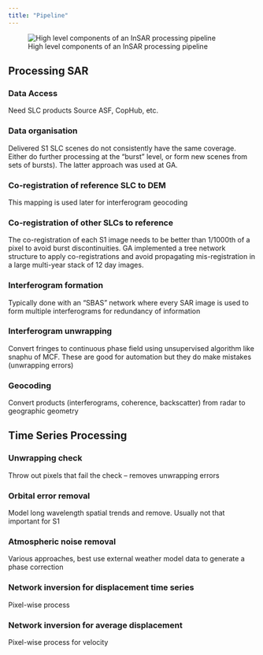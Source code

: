 ```yaml
---
title: "Pipeline"
---
```


![High level components of an InSAR processing pipeline](images/pipeline_raw.png)


## Processing SAR

### Data Access 

Need SLC products Source ASF, CopHub, etc.



### Data organisation

Delivered S1 SLC scenes do not consistently have the same coverage. Either do further processing at the "burst" level, or form new scenes from sets of bursts). The latter approach was used at GA.


### Co-registration of reference SLC to DEM 

This mapping is used later for interferogram geocoding

### Co-registration of other SLCs to reference

The co-registration of each S1 image needs to be better than 1/1000th of a pixel to avoid burst discontinuities. GA implemented a tree network structure to apply co-registrations and avoid propagating mis-registration in a large multi-year stack of 12 day images.

### Interferogram formation

Typically done with an "SBAS" network where every SAR image is used to form multiple interferograms for redundancy of information


### Interferogram unwrapping 

Convert fringes to continuous phase field using unsupervised algorithm like snaphu of MCF. These are good for automation but they do make mistakes (unwrapping errors)


### Geocoding 

Convert products (interferograms, coherence, backscatter) from radar to geographic geometry

## Time Series Processing

### Unwrapping check 

Throw out pixels that fail the check – removes unwrapping errors

### Orbital error removal

Model long wavelength spatial trends and remove. Usually not that important for S1


### Atmospheric noise removal
Various approaches, best use external weather model data to generate a phase correction

### Network inversion for displacement time series

Pixel-wise process

### Network inversion for average displacement

Pixel-wise process for velocity










